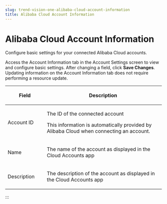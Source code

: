 ```yaml
---
slug: trend-vision-one-alibaba-cloud-account-information
title: Alibaba Cloud Account Information
---
```

# Alibaba Cloud Account Information

Configure basic settings for your connected Alibaba Cloud accounts.

Access the Account Information tab in the Account Settings screen to view and configure basic settings. After changing a field, click **Save Changes**. Updating information on the Account Information tab does not require performing a resource update.

<table>
<colgroup>
<col style="width: 25%" />
<col style="width: 75%" />
</colgroup>
<thead>
<tr>
<th><p>Field</p></th>
<th><p>Description</p></th>
</tr>
</thead>
<tbody>
<tr>
<td><p>Account ID</p></td>
<td><p>The ID of the connected account</p>
<p>This information is automatically provided by Alibaba Cloud when connecting an account.</p></td>
</tr>
<tr>
<td><p>Name</p></td>
<td><p>The name of the account as displayed in the Cloud Accounts app</p></td>
</tr>
<tr>
<td><p>Description</p></td>
<td><p>The description of the account as displayed in the Cloud Accounts app</p></td>
</tr>
</tbody>
</table>
:::
